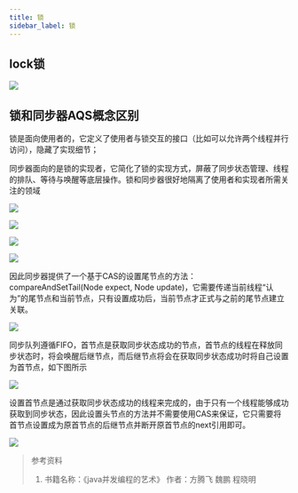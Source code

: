 ```yaml
---
title: 锁
sidebar_label: 锁
---
```



## lock锁

![](https://s2.loli.net/2023/07/15/T2tYREiaSpo3eyx.png)

## 锁和同步器AQS概念区别

锁是面向使用者的，它定义了使用者与锁交互的接口（比如可以允许两个线程并行访问），隐藏了实现细节；

同步器面向的是锁的实现者，它简化了锁的实现方式，屏蔽了同步状态管理、线程的排队、等待与唤醒等底层操作。锁和同步器很好地隔离了使用者和实现者所需关注的领域

![](https://s2.loli.net/2023/07/15/VABC2cpNlRky3eG.png)

![](https://s2.loli.net/2023/07/15/XMl6UmZ3GkwvAyO.png)

![](https://s2.loli.net/2023/07/15/e3fV7UgrLNY46ZP.png)

![](https://s2.loli.net/2023/07/15/do1wcpmjDu49I3s.png)

因此同步器提供了一个基于CAS的设置尾节点的方法：compareAndSetTail(Node expect, Node update)，它需要传递当前线程“认为”的尾节点和当前节点，只有设置成功后，当前节点才正式与之前的尾节点建立关联。

![](https://s2.loli.net/2023/07/15/BXPAhpmak3iQdKe.png)

同步队列遵循FIFO，首节点是获取同步状态成功的节点，首节点的线程在释放同步状态时，将会唤醒后继节点，而后继节点将会在获取同步状态成功时将自己设置为首节点，如下图所示

![](https://s2.loli.net/2023/07/15/cIp73PN1Ym8Cf2o.png)

设置首节点是通过获取同步状态成功的线程来完成的，由于只有一个线程能够成功获取到同步状态，因此设置头节点的方法并不需要使用CAS来保证，它只需要将首节点设置成为原首节点的后继节点并断开原首节点的next引用即可。

![](https://s2.loli.net/2023/07/15/kSXlBVHZn1AW6zi.png)

> 参考资料
> 
> 1. 书籍名称：《java并发编程的艺术》 作者：方腾飞 魏鹏 程晓明



<TailProtocal />
